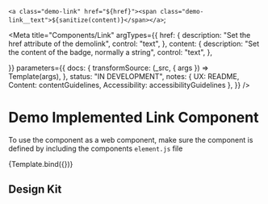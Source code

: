 
<!-- Import component and component styles -->


<!-- Import Docs -->


  `<a class="demo-link" href="${href}"><span class="demo-link__text">${sanitize(content)}</span></a>`;

<Meta
  title="Components/Link"
  argTypes={{
    href: {
      description: "Set the href attribute of the demolink",
      control: "text",
},
content: {
description: "Set the content of the badge, normally a string",
control: "text",
},


}}
parameters={{
    docs: {
      transformSource: (_src, { args }) => Template(args),
    },
    status: "IN DEVELOPMENT",
    notes: { UX: README, Content: contentGuidelines, Accessibility: accessibilityGuidelines },
  }}
/>

# Demo Implemented Link Component

To use the component as a web component, make sure the component is defined by including the components `element.js` file

<Canvas>
  <Story name="Link" args={{ href: "#", content: "Demo Link" }}>
    {Template.bind({})}
  </Story>
</Canvas>

<ArgsTable story="Link" />

## Design Kit

<MDXEmbedProvider>
  <Figma title="Link" url="file/x" />
</MDXEmbedProvider>
